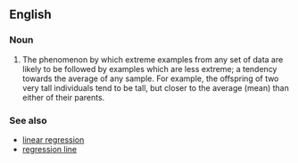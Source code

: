 ==English==

===Noun===
{{en-noun|regressions to the mean|head=[[regression]] [[to]] [[the]] [[mean]]}}

# {{context|statistics|lang=en}} The phenomenon by which extreme examples from any set of data are likely to be followed by examples which are less extreme; a tendency towards the average of any sample.  For example, the offspring of two very tall individuals tend to be tall, but closer to the average (mean) than either of their parents.

===See also===
* [[linear regression]]
* [[regression line]]